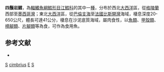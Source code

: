 {{Speciesbox
| taxon = Enchelyopus cimbrius
| binomial_authority = [[Linnaeus|Linnaeus]], 1766
| image = Enchelyopus cimbrius1.jpg
| image_width = 250px
| image_caption = 四鬚岩鱈
| status = NE
| status_system = IUCN3.1
| synonyms = *''Couchia edwardii''<br /><small>Couch, 1866</small>
*''Gadus cimbrius''<br /><small>Linnaeus, 1766</small>
*''OGaidropsarus cimbrius''<br /><small>Linnaeus, 1766</small>
*''Motella caudacuta''<br /><small>Storer, 1848</small>
*''Motella cimbrica''<br /><small>Linnaeus, 1766</small>
*''Onos cimbrius''<br /><small>Linnaeus, 1766</small>
}}
'''四鬚岩鱈'''，為[[輻鰭魚綱|輻鰭魚綱]][[鱈形目|鱈形目]][[江鱈科|江鱈科]]的其中一[[種|種]]，分布於西北[[大西洋|大西洋]]區，從[[格陵蘭|格陵蘭]]西部至[[墨西哥灣|墨西哥灣]]；東北[[大西洋|大西洋]]區，從[[巴倫支海|巴倫支海]]至[[法國|法國]][[比斯開灣|比斯開灣]]海域，棲息深度20-650公尺，體長可達41公分，棲息在沙泥底質海域，屬肉食性，以[[魚類|魚類]]、[[甲殼類|甲殼類]]、[[橈腳類|橈腳類]]、[[片腳類|片腳類]]等為食，可作為食用魚。

== 参考文献 ==
{{reflist}}
*{{FishBase species|genus=Enchelyopus|species=cimbrius|year=2012|month=7}}

{{Fish-stub}}

{{Taxonbar}}
[[Category:食用魚|S]]
[[Category:岩鱈屬|cimbrius]]
[[Category:1766年描述的鱼类|E]]
[[Category:卡尔·林奈命名的生物分类|S]]